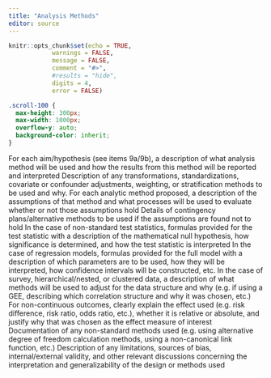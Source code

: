 ```yaml
---
title: "Analysis Methods"
editor: source
---
```


```r
knitr::opts_chunk$set(echo = TRUE,
            warnings = FALSE,
            message = FALSE,
            comment = "#>",
            #results = "hide",
            digits = 4,
            error = FALSE)

```

```css
.scroll-100 {
  max-height: 300px;
  max-width: 1000px;
  overflow-y: auto;
  background-color: inherit;
}
```

For each aim/hypothesis (see items 9a/9b), a description of what analysis method will be used
and how the results from this method will be reported and interpreted
Description of any transformations, standardizations, covariate or confounder adjustments,
weighting, or stratification methods to be used and why.
For each analytic method proposed, a description of the assumptions of that method and what
processes will be used to evaluate whether or not those assumptions hold
Details of contingency plans/alternative methods to be used if the assumptions are found not to
hold
In the case of non-standard test statistics, formulas provided for the test statistic with a
description of the mathematical null hypothesis, how significance is determined, and how the
test statistic is interpreted
In the case of regression models, formulas provided for the full model with a description of
which parameters are to be used, how they will be interpreted, how confidence intervals will be
constructed, etc.
In the case of survey, hierarchical/nested, or clustered data, a description of what methods will be
used to adjust for the data structure and why (e.g. if using a GEE, describing which correlation
structure and why it was chosen, etc.)
For non-continuous outcomes, clearly explain the effect used (e.g. risk difference, risk ratio,
odds ratio, etc.), whether it is relative or absolute, and justify why that was chosen as the effect
measure of interest
Documentation of any non-standard methods used (e.g. using alternative degree of freedom
calculation methods, using a non-canonical link function, etc.)
Description of any limitations, sources of bias, internal/external validity, and other relevant
discussions concerning the interpretation and generalizability of the design or methods used